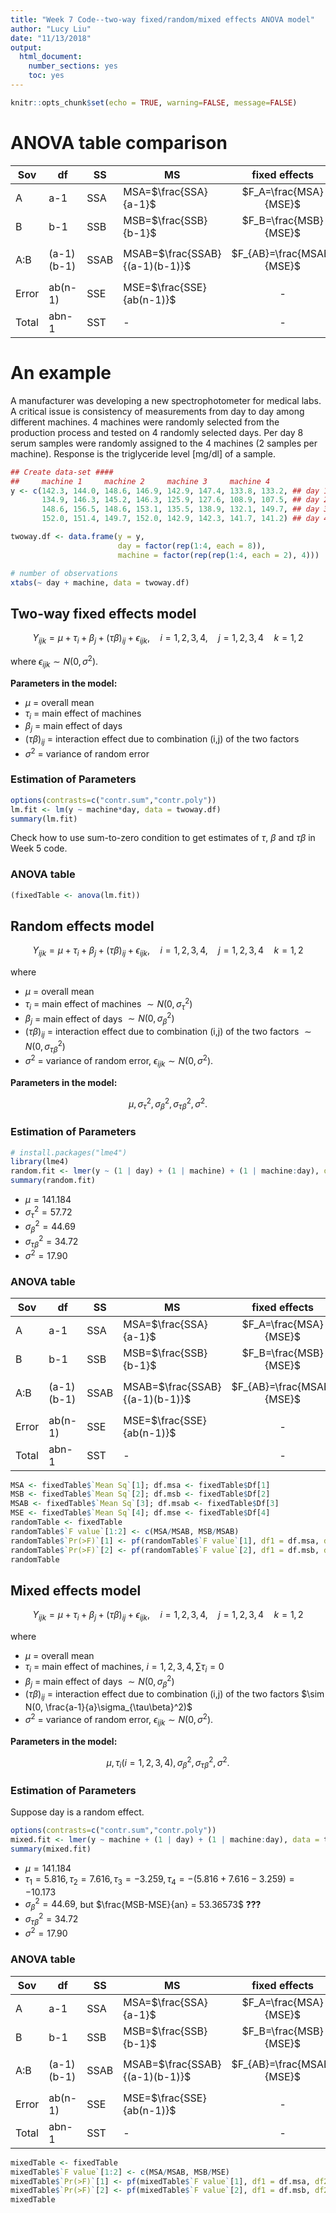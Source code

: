 ```yaml
---
title: "Week 7 Code--two-way fixed/random/mixed effects ANOVA model"
author: "Lucy Liu"
date: "11/13/2018"
output: 
  html_document:
    number_sections: yes
    toc: yes
---
```


```r
knitr::opts_chunk$set(echo = TRUE, warning=FALSE, message=FALSE)
```

# ANOVA table comparison

| Sov      | df       | SS  | MS                            | fixed effects | Tabulated  | random effects  | Tabulated   | mixed effects  |Tabulated|
| ----- |------------| ----| ---------                     |:-------------:| -----:| ------------- |:-------------:| -----:|-----:|
|  A | a-1      | SSA | MSA=$\frac{SSA}{a-1}$         |  $F_A=\frac{MSA}{MSE}$   | $F_{(a-1),ab(n-1)}$ | $F_A=\frac{MSA}{MSAB}$   | $F_{(a-1),(a-1)(b-1)}$  | $F_A=\frac{MSA}{MSAB}$   | $F_{(a-1),(a-1)(b-1)}$  |
|  B | b-1      | SSB | MSB=$\frac{SSB}{b-1}$         | $F_B=\frac{MSB}{MSE}$     | $F_{(b-1),ab(n-1)}$ | $F_B=\frac{MSB}{MSAB}$   | $F_{(b-1),(a-1)(b-1)}$  | $F_B=\frac{MSB}{MSE}$    | $F_{(b-1),ab(n-1)}$  |
| A:B      |(a-1)(b-1)| SSAB| MSAB=$\frac{SSAB}{(a-1)(b-1)}$| $F_{AB}=\frac{MSAB}{MSE}$| $F_{(a-1)(b-1),ab(n-1)}$| $F_{AB}=\frac{MSAB}{MSE}$| $F_{(a-1)(b-1),ab(n-1)}$| $F_{AB}=\frac{MSAB}{MSE}$| $F_{(a-1)(b-1),ab(n-1)}$|
|Error     | ab(n-1)  | SSE | MSE=$\frac{SSE}{ab(n-1)}$     | - | - | -                        |                         | - | - |
|Total     | abn-1    | SST | -                             | - | -  | -                        |                         | - | - |

# An example

A manufacturer was developing a new spectrophotometer for medical labs. A critical issue is consistency of measurements from day to day among different machines. 4 machines were randomly selected from the production process and tested on 4 randomly selected days. Per day 8 serum samples were randomly assigned to the 4 machines (2 samples per machine). Response is the triglyceride level [mg/dl] of a sample.


```r
## Create data-set ####
##     machine 1     machine 2     machine 3     machine 4
y <- c(142.3, 144.0, 148.6, 146.9, 142.9, 147.4, 133.8, 133.2, ## day 1
       134.9, 146.3, 145.2, 146.3, 125.9, 127.6, 108.9, 107.5, ## day 2
       148.6, 156.5, 148.6, 153.1, 135.5, 138.9, 132.1, 149.7, ## day 3
       152.0, 151.4, 149.7, 152.0, 142.9, 142.3, 141.7, 141.2) ## day 4

twoway.df <- data.frame(y = y, 
                        day = factor(rep(1:4, each = 8)),
                        machine = factor(rep(rep(1:4, each = 2), 4)))

# number of observations                                  
xtabs(~ day + machine, data = twoway.df)
```

## Two-way fixed effects model

$$Y_{ijk} = \mu + \tau_i + \beta_j + (\tau\beta)_{ij} + \epsilon_{ijk},\quad i = 1,2,3,4,\quad j = 1,2,3,4\quad k = 1,2$$

where $\epsilon_{ijk}\sim N(0, \sigma^2).$

**Parameters in the model:**

* $\mu$ = overall mean
* $\tau_i$ = main effect of machines
* $\beta_j$ = main effect of days
* $(\tau\beta)_{ij}$ = interaction effect due to combination (i,j) of the two factors
* $\sigma^2$ = variance of random error

### Estimation of Parameters 

```r
options(contrasts=c("contr.sum","contr.poly"))
lm.fit <- lm(y ~ machine*day, data = twoway.df)
summary(lm.fit)
```

Check how to use sum-to-zero condition to get estimates of $\tau$, $\beta$ and $\tau\beta$ in Week 5 code.

### ANOVA table
```r
(fixedTable <- anova(lm.fit))
```

## Random effects model

$$Y_{ijk} = \mu + \tau_i + \beta_j + (\tau\beta)_{ij} + \epsilon_{ijk},\quad i = 1,2,3,4,\quad j = 1,2,3,4\quad k = 1,2$$

where 

* $\mu$ = overall mean
* $\tau_i$ = main effect of machines $\sim N(0, \sigma_\tau^2)$
* $\beta_j$ = main effect of days $\sim N(0, \sigma_\beta^2)$
* $(\tau\beta)_{ij}$ = interaction effect due to combination (i,j) of the two factors $\sim N(0, \sigma_{\tau\beta}^2)$
* $\sigma^2$ = variance of random error, $\epsilon_{ijk}\sim N(0, \sigma^2).$

**Parameters in the model:**

$$\mu, \sigma_\tau^2, \sigma_\beta^2, \sigma_{\tau\beta}^2, \sigma^2.$$


### Estimation of Parameters 
```r
# install.packages("lme4")
library(lme4)
random.fit <- lmer(y ~ (1 | day) + (1 | machine) + (1 | machine:day), data = twoway.df)
summary(random.fit)
```

* $\mu = 141.184$
* $\sigma_\tau^2 = 57.72$
* $\sigma_\beta^2 = 44.69$
* $\sigma_{\tau\beta}^2 = 34.72$
* $\sigma^2 = 17.90$


### ANOVA table

| Sov      | df       | SS  | MS                            | fixed effects | Tabulated  | random effects  | Tabulated   | 
| ----- |------------| ----| ---------                     |:-------------:| -----:| ------------- |:-------------:| 
|  A | a-1      | SSA | MSA=$\frac{SSA}{a-1}$         |  $F_A=\frac{MSA}{MSE}$   | $F_{(a-1),ab(n-1)}$ | $F_A=\frac{MSA}{MSAB}$   | $F_{(a-1),(a-1)(b-1)}$  | 
|  B | b-1      | SSB | MSB=$\frac{SSB}{b-1}$         | $F_B=\frac{MSB}{MSE}$     | $F_{(b-1),ab(n-1)}$ | $F_B=\frac{MSB}{MSAB}$   | $F_{(b-1),(a-1)(b-1)}$  | 
| A:B      |(a-1)(b-1)| SSAB| MSAB=$\frac{SSAB}{(a-1)(b-1)}$| $F_{AB}=\frac{MSAB}{MSE}$| $F_{(a-1)(b-1),ab(n-1)}$| $F_{AB}=\frac{MSAB}{MSE}$| $F_{(a-1)(b-1),ab(n-1)}$| 
|Error     | ab(n-1)  | SSE | MSE=$\frac{SSE}{ab(n-1)}$     | - | - | -                        |                         | 
|Total     | abn-1    | SST | -                             | - | -  | -                        |                         | 

```r
MSA <- fixedTable$`Mean Sq`[1]; df.msa <- fixedTable$Df[1]
MSB <- fixedTable$`Mean Sq`[2]; df.msb <- fixedTable$Df[2]
MSAB <- fixedTable$`Mean Sq`[3]; df.msab <- fixedTable$Df[3]
MSE <- fixedTable$`Mean Sq`[4]; df.mse <- fixedTable$Df[4]
randomTable <- fixedTable
randomTable$`F value`[1:2] <- c(MSA/MSAB, MSB/MSAB)
randomTable$`Pr(>F)`[1] <- pf(randomTable$`F value`[1], df1 = df.msa, df2 = df.msab, lower.tail = F)
randomTable$`Pr(>F)`[2] <- pf(randomTable$`F value`[2], df1 = df.msb, df2 = df.msab, lower.tail = F)
randomTable
```

## Mixed effects model

$$Y_{ijk} = \mu + \tau_i + \beta_j + (\tau\beta)_{ij} + \epsilon_{ijk},\quad i = 1,2,3,4,\quad j = 1,2,3,4\quad k = 1,2$$

where 

* $\mu$ = overall mean
* $\tau_i$ = main effect of machines, $i = 1,2,3,4, \sum \tau_i = 0$
* $\beta_j$ = main effect of days $\sim N(0, \sigma_\beta^2)$
* $(\tau\beta)_{ij}$ = interaction effect due to combination (i,j) of the two factors $\sim N(0, \frac{a-1}{a}\sigma_{\tau\beta}^2)$
* $\sigma^2$ = variance of random error, $\epsilon_{ijk}\sim N(0, \sigma^2).$

**Parameters in the model:**

$$\mu, \tau_i (i = 1,2,3,4), \sigma_\beta^2, \sigma_{\tau\beta}^2, \sigma^2.$$

### Estimation of Parameters 

Suppose day is a random effect.

```r
options(contrasts=c("contr.sum","contr.poly"))
mixed.fit <- lmer(y ~ machine + (1 | day) + (1 | machine:day), data = twoway.df)#, REML=T)
summary(mixed.fit)
```

* $\mu = 141.184$ 
* $\tau_1 = 5.816, \tau_2 = 7.616, \tau_3 = -3.259, \tau_4 =  -(5.816+7.616-3.259) =-10.173$  
* $\sigma_\beta^2 = 44.69$, but $\frac{MSB-MSE}{an} = 53.36573$ **???**
* $\sigma_{\tau\beta}^2 = 34.72$
* $\sigma^2 = 17.90$

### ANOVA table


| Sov      | df       | SS  | MS                            | fixed effects | Tabulated   | mixed effects  |Tabulated|
| ----- |------------| ----| ---------                     |:-------------:| -----:| ------------- |:-------------:| -----:|-----:|
|  A | a-1      | SSA | MSA=$\frac{SSA}{a-1}$         |  $F_A=\frac{MSA}{MSE}$   | $F_{(a-1),ab(n-1)}$  | $F_A=\frac{MSA}{MSAB}$   | $F_{(a-1),(a-1)(b-1)}$  |
|  B | b-1      | SSB | MSB=$\frac{SSB}{b-1}$         | $F_B=\frac{MSB}{MSE}$     | $F_{(b-1),ab(n-1)}$  | $F_B=\frac{MSB}{MSE}$    | $F_{(b-1),ab(n-1)}$  |
| A:B      |(a-1)(b-1)| SSAB| MSAB=$\frac{SSAB}{(a-1)(b-1)}$| $F_{AB}=\frac{MSAB}{MSE}$| $F_{(a-1)(b-1),ab(n-1)}$| $F_{AB}=\frac{MSAB}{MSE}$| $F_{(a-1)(b-1),ab(n-1)}$|
|Error     | ab(n-1)  | SSE | MSE=$\frac{SSE}{ab(n-1)}$     | - | - | -                        |                         | 
|Total     | abn-1    | SST | -                             | - | -  | -                        |                         | 

```r
mixedTable <- fixedTable
mixedTable$`F value`[1:2] <- c(MSA/MSAB, MSB/MSE)
mixedTable$`Pr(>F)`[1] <- pf(mixedTable$`F value`[1], df1 = df.msa, df2 = df.msab, lower.tail = F)
mixedTable$`Pr(>F)`[2] <- pf(mixedTable$`F value`[2], df1 = df.msb, df2 = df.mse, lower.tail = F)
mixedTable
```

